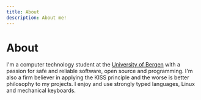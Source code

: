 ```yaml
---
title: About
description: About me!
---
```


# About

I'm a computer technology student at the [University of
Bergen](https://www.uib.no/) with a passion for safe and reliable software, open
source and programming. I'm also a firm believer in applying the KISS principle
and the worse is better philosophy to my projects. I enjoy and use strongly
typed languages, Linux and mechanical keyboards.
